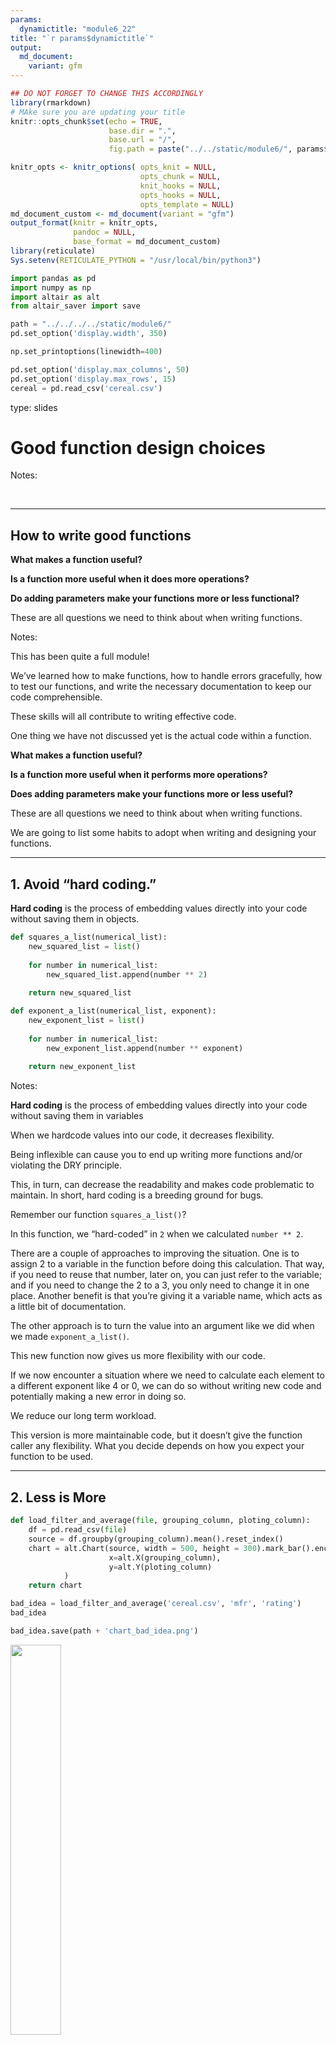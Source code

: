 ```yaml
---
params:
  dynamictitle: "module6_22"
title: "`r params$dynamictitle`"
output: 
  md_document:
    variant: gfm
---
```



```r
## DO NOT FORGET TO CHANGE THIS ACCORDINGLY 
library(rmarkdown)
# MAke sure you are updating your title 
knitr::opts_chunk$set(echo = TRUE,
                      base.dir = ".", 
                      base.url = "/",
                      fig.path = paste("../../static/module6/", params$dynamictitle,"/", sep = ""))

knitr_opts <- knitr_options( opts_knit = NULL,
                             opts_chunk = NULL,
                             knit_hooks = NULL,
                             opts_hooks = NULL,
                             opts_template = NULL)
md_document_custom <- md_document(variant = "gfm")
output_format(knitr = knitr_opts,
              pandoc = NULL,
              base_format = md_document_custom)
library(reticulate)
Sys.setenv(RETICULATE_PYTHON = "/usr/local/bin/python3")

```


```python
import pandas as pd
import numpy as np
import altair as alt
from altair_saver import save

path = "../../../../static/module6/"
pd.set_option('display.width', 350)

np.set_printoptions(linewidth=400)

pd.set_option('display.max_columns', 50)
pd.set_option('display.max_rows', 15)
cereal = pd.read_csv('cereal.csv')
```


type: slides


# Good function design choices

Notes: 

<br>

---

## How to write good functions

**What makes a function useful?**

**Is a function more useful when it does more operations?**       

**Do adding parameters make your functions more or less functional?**

These are all questions we need to think about when writing functions. 

Notes: 

This has been quite a full module!

We've learned how to make functions, how to handle errors gracefully, how to test our functions, and write the necessary documentation to keep our code comprehensible.

These skills will all contribute to writing effective code.

One thing we have not discussed yet is the actual code within a function.

**What makes a function useful?**

**Is a function more useful when it performs more operations?**       

**Does adding parameters make your functions more or less useful?**

These are all questions we need to think about when writing functions. 

We are going to list some habits to adopt when writing and designing your functions. 

---

## 1. Avoid "hard coding."


**Hard coding** is the process of embedding values directly into your code without saving them in objects. 

```python
def squares_a_list(numerical_list):
    new_squared_list = list()
    
    for number in numerical_list:
        new_squared_list.append(number ** 2)
    
    return new_squared_list
```



```python
def exponent_a_list(numerical_list, exponent):
    new_exponent_list = list()
    
    for number in numerical_list:
        new_exponent_list.append(number ** exponent)
    
    return new_exponent_list
```


Notes: 

**Hard coding** is the process of embedding values directly into your code without saving them in variables 

When we hardcode values into our code, it decreases flexibility. 

Being inflexible can cause you to end up writing more functions and/or violating the DRY principle. 

This, in turn, can decrease the readability and makes code problematic to maintain. In short, hard coding is a breeding ground for bugs. 

Remember our function `squares_a_list()`?

In this function, we "hard-coded" in `2` when we calculated  `number ** 2`. 

There are a couple of approaches to improving the situation. One is to assign 2 to a variable in the function before doing this calculation. That way, if you need to reuse that number, later on, you can just refer to the variable; and if you need to change the 2 to a 3, you only need to change it in one place. Another benefit is that you're giving it a variable name, which acts as a little bit of documentation. 

The other approach is to turn the value into an argument like we did when we made `exponent_a_list()`. 

This new function now gives us more flexibility with our code. 

If we now encounter a situation where we need to calculate each element to a different exponent like 4 or 0, we can do so without writing new code and potentially making a new error in doing so. 

We reduce our long term workload. 

This version is more maintainable code, but it doesn't give the function caller any flexibility. What you decide depends on how you expect your function to be used.

---

## 2. Less is More



```python
def load_filter_and_average(file, grouping_column, ploting_column):
    df = pd.read_csv(file)
    source = df.groupby(grouping_column).mean().reset_index()
    chart = alt.Chart(source, width = 500, height = 300).mark_bar().encode(
                      x=alt.X(grouping_column),
                      y=alt.Y(ploting_column)
            )
    return chart

```

```python
bad_idea = load_filter_and_average('cereal.csv', 'mfr', 'rating')
bad_idea
```


```python
bad_idea.save(path + 'chart_bad_idea.png')
```

<img src="/module6/chart_bad_idea.png"  width="40%" />

Notes:

Although it may seem useful when a function acts as a one-stop-shop that does everything you want in a single function, this also limits your ability to reuse code that lies within it. 

Ideally, functions should serve a single purpose.

For example, let's say we have a function that reads in a csv, finds the mean of each group in a column, and plots a specified variable.  

Although this may seem nice, we may want to break this up into multiple smaller functions. For example, what if we don't want the plot? Perhaps the plot is just something we wanted a single time, and now we are committed to it for each time we use the function. 

Another problem with this function is that the means are only printed and not returned. Thus, we have no way of accessing the statistics to use further in our code (we would have to repeat ourselves and rewrite it).


---

```python
def grouped_means(df, grouping_column):
    grouped_mean = df.groupby(grouping_column).mean().reset_index()
    return grouped_mean
```

```python
cereal_mfr = grouped_means(cereal, 'mfr')
cereal_mfr
```




Notes: 

In this case, you want to simplify the function. 

Having a function that only calculates the mean values of the groups in the specified column is much more usable. 

A preferred function would look something like this, where the input is a dataframe we have already read in, and the output is the dataframe of mean values for all the columns. 

---

```python
def plot_mean(df, grouping_column, ploting_column):
    chart = alt.Chart(df, width = 500, height = 300).mark_bar().encode(
                      x=alt.X(grouping_column),
                      y=alt.Y(ploting_column)
            )
    return chart

```

```python
plot1 = plot_mean(cereal_mfr, 'mfr', 'rating')
plot1
```
```python
plot1.save(path + 'plot_better.png')
```

<img src="/module6/plot_better.png"  width="50%" />

Notes: 

If we wanted, we could then make a second function that creates the desired plot part of the previous function. 

---

## 3. Return a single object 


```python
def load_filter_and_average(file, grouping_column, ploting_column):
    df = pd.read_csv(file)
    source = df.groupby(grouping_column).mean().reset_index()
    chart = alt.Chart(source, width = 500, height = 300).mark_bar().encode(
                      x=alt.X(grouping_column),
                      y=alt.Y(ploting_column)
            )
    return chart, source
```

```python
another_bad_idea = load_filter_and_average('cereal.csv', 'mfr', 'rating')
another_bad_idea
```


Notes: 

For the most part, we have only lightly touched on the fact that functions can return multiple objects, and it's with good reason. 

Although functions are *capable* of returning multiple objects, that doesn't mean that it's the best option. 

For instance, what if we converted our function `load_filter_and_average()` so that it returns a dataframe ***and*** a plot.

---


```python
another_bad_idea[0]
```

```python
another_bad_idea[0].save(path + 'badidea1.png')
```

<img src="/module6/plot_better.png"  width="55%" />

Notes: 

Since our function returns a tuple, we can obtain the plot by selecting the first element of the output.

This can be quite confusing. We would recommend separating the code into two functions and can have each one return a single object. 

It's best to think of programming functions in the same way as mathematical functions where most times, mathematical functions return a single value. 

---

## 4. Keep global variables in their global environment



```python
def grouped_means(df, grouping_column):
    grouped_mean = df.groupby(grouping_column).mean().reset_index()
    return grouped_mean
```


 
```python
cereal = pd.read_csv('cereal.csv')

def bad_grouped_means(grouping_column):
    grouped_mean = cereal.groupby(grouping_column).mean().reset_index()
    return grouped_mean
```
 


Notes: 

It's generally bad form to include objects in a function that were created outside of it. 

Take our `grouped_means()` function.

What if instead of including `df` as an input argument, we just used `cereal` that we loaded earlier? 

The number one problem with doing this is now our function only works on the cereal data - it's not usable on other data. 

---



```python
bad_cereal_grouping = bad_grouped_means('mfr')
bad_cereal_grouping.head(3)
```



```python
cereal = "let's change it to a string" 
bad_cereal_grouping = bad_grouped_means('mfr')
```

```out
AttributeError: 'str' object has no attribute 'groupby'

Detailed traceback: 
  File "<string>", line 1, in <module>
  File "<string>", line 2, in bad_grouped_means
```

Notes: 

Ok, let's say we still use it, then what happens? 

Although it does work, global variables have the opportunity to be altered in the global environment. 

When we change the global variable outside the function and try to use the function again, it will refer to the new global variable and potentially no longer work.

Of course, like in any case, these habits are suggestions and not strict rules. 

There will be times where adhering to one of these may not be possible or will hinder your code instead of enhancing it. 

The rule of thumb is to ask yourself how helpful is your function if you or someone else wishes to reuse it. 

---

# Let’s apply what we learned!

Notes: 

<br>